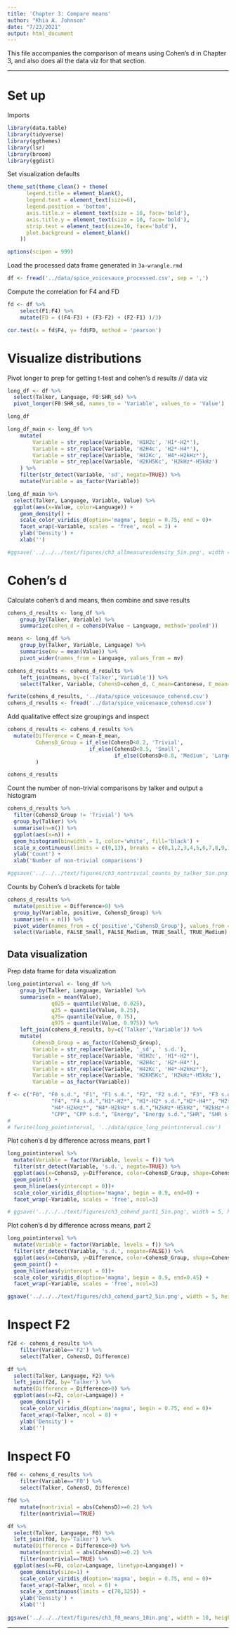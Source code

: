 ```yaml
---
title: 'Chapter 3: Compare means'
author: "Khia A. Johnson"
date: "7/23/2021"
output: html_document
---
```


This file accompanies the comparison of means using Cohen's d in Chapter 3, and also does all the data viz for that section.

---

# Set up

Imports
```r
library(data.table)
library(tidyverse)
library(ggthemes)
library(lsr)
library(broom)
library(ggdist)
```

Set visualization defaults
```r
theme_set(theme_clean() + theme(
      legend.title = element_blank(),
      legend.text = element_text(size=6),
      legend.position = 'bottom',
      axis.title.x = element_text(size = 10, face='bold'),
      axis.title.y = element_text(size = 10, face='bold'),
      strip.text = element_text(size=10, face='bold'),
      plot.background = element_blank()
    ))

options(scipen = 999)
```

Load the processed data frame generated in `3a-wrangle.rmd`
```r
df <- fread('../data/spice_voicesauce_processed.csv', sep = ',') 
```

Compute the correlation for F4 and FD
```r
fd <- df %>%
    select(F1:F4) %>%
    mutate(FD = ((F4-F3) + (F3-F2) + (F2-F1) )/3)

cor.test(x = fd$F4, y= fd$FD, method = 'pearson')
```

# Visualize distributions

Pivot longer to prep for getting t-test and cohen's d results // data viz
```r
long_df <- df %>%
  select(Talker, Language, F0:SHR_sd) %>%
  pivot_longer(F0:SHR_sd, names_to = 'Variable', values_to = 'Value')

long_df 
```

```r
long_df_main <- long_df %>%
    mutate(
        Variable = str_replace(Variable, 'H1H2c', 'H1*-H2*'),
        Variable = str_replace(Variable, 'H2H4c', 'H2*-H4*'),
        Variable = str_replace(Variable, 'H42Kc', 'H4*-H2kHz*'),
        Variable = str_replace(Variable, 'H2KH5Kc', 'H2kHz*-H5kHz')
    ) %>%
    filter(str_detect(Variable, 'sd', negate=TRUE)) %>%
    mutate(Variable = as_factor(Variable))
```


```r
long_df_main %>%
  select(Talker, Language, Variable, Value) %>%
  ggplot(aes(x=Value, color=Language)) +
    geom_density() +
    scale_color_viridis_d(option='magma', begin = 0.75, end = 0)+
    facet_wrap(~Variable, scales = 'free', ncol = 3) +
    ylab('Density') +
    xlab('')

#ggsave('../../../text/figures/ch3_allmeasuresdensity_5in.png', width = 5, height = 6.5)

```

# Cohen's d

Calculate cohen's d and means, then combine and save results

```r
cohens_d_results <- long_df %>%
    group_by(Talker, Variable) %>%
    summarize(cohen_d = cohensD(Value ~ Language, method='pooled'))

means <- long_df %>%
    group_by(Talker, Variable, Language) %>%
    summarise(mv = mean(Value)) %>%
    pivot_wider(names_from = Language, values_from = mv)

cohens_d_results <- cohens_d_results %>%
    left_join(means, by=c('Talker','Variable')) %>%
    select(Talker, Variable, CohensD=cohen_d, C_mean=Cantonese, E_mean=English) 

fwrite(cohens_d_results, '../data/spice_voicesauce_cohensd.csv')
cohens_d_results <- fread('../data/spice_voicesauce_cohensd.csv')
```

Add qualitative effect size groupings and inspect
```r
cohens_d_results <- cohens_d_results %>%
  mutate(Difference = C_mean-E_mean,
         CohensD_Group = if_else(CohensD<0.2, 'Trivial', 
                          if_else(CohensD<0.5, 'Small', 
                                  if_else(CohensD<0.8, 'Medium', 'Large')))
         ) 

cohens_d_results
```

Count the number of non-trivial comparisons by talker and output a histogram
```r
cohens_d_results %>%
  filter(CohensD_Group != 'Trivial') %>%
  group_by(Talker) %>%
  summarise(n=n()) %>%
  ggplot(aes(x=n)) +
  geom_histogram(binwidth = 1, color='white', fill='black') +
  scale_x_continuous(limits = c(0,13), breaks = c(0,1,2,3,4,5,6,7,8,9,10,11,12) ) +
  ylab('Count') +
  xlab('Number of non-trivial comparisons')

#ggsave('../../../text/figures/ch3_nontrivial_counts_by_talker_5in.png', width = 5, height = 2.5)
```

Counts by Cohen's d brackets for table
```r
cohens_d_results %>%
  mutate(positive = Difference>0) %>%
  group_by(Variable, positive, CohensD_Group) %>%
  summarise(n = n()) %>%
  pivot_wider(names_from = c('positive','CohensD_Group'), values_from = n) %>%
  select(Variable, FALSE_Small, FALSE_Medium, TRUE_Small, TRUE_Medium)
```

## Data visualization

Prep data frame for data visualization
```r
long_pointinterval <- long_df %>%
    group_by(Talker, Language, Variable) %>%
    summarise(m = mean(Value), 
              q025 = quantile(Value, 0.025), 
              q25 = quantile(Value, 0.25), 
              q75= quantile(Value, 0.75), 
              q975 = quantile(Value, 0.975)) %>%
    left_join(cohens_d_results, by=c('Talker','Variable')) %>%
    mutate(
        CohensD_Group = as_factor(CohensD_Group),
        Variable = str_replace(Variable, '_sd', ' s.d.'),
        Variable = str_replace(Variable, 'H1H2c', 'H1*-H2*'),
        Variable = str_replace(Variable, 'H2H4c', 'H2*-H4*'),
        Variable = str_replace(Variable, 'H42Kc', 'H4*-H2kHz*'),
        Variable = str_replace(Variable, 'H2KH5Kc', 'H2kHz*-H5kHz'),
        Variable = as_factor(Variable))

f <- c("F0", "F0 s.d.", "F1", "F1 s.d.", "F2", "F2 s.d.", "F3", "F3 s.d.",
              "F4", "F4 s.d.","H1*-H2*", "H1*-H2* s.d.","H2*-H4*", "H2*-H4* s.d.",
              "H4*-H2kHz*", "H4*-H2kHz* s.d.","H2kHz*-H5kHz", "H2kHz*-H5kHz s.d.",
              "CPP", "CPP s.d.", "Energy", "Energy s.d.","SHR", "SHR s.d.")
# 
# fwrite(long_pointinterval, '../data/spice_long_pointinterval.csv')
```

Plot cohen's d by difference across means, part 1
```r
long_pointinterval %>%
  mutate(Variable = factor(Variable, levels = f)) %>%
  filter(str_detect(Variable, 's.d.', negate=TRUE)) %>%
  ggplot(aes(x=CohensD, y=Difference, color=CohensD_Group, shape=CohensD_Group)) + 
  geom_point() +
  geom_hline(aes(yintercept = 0))+
  scale_color_viridis_d(option='magma', begin = 0.9, end=0) +
  facet_wrap(~Variable, scales = 'free', ncol=3)

# ggsave('../../../text/figures/ch3_cohend_part1_5in.png', width = 5, height = 6.5)
```

Plot cohen's d by difference across means, part 2
```r
long_pointinterval %>%
  mutate(Variable = factor(Variable, levels = f)) %>%
  filter(str_detect(Variable, 's.d.', negate=FALSE)) %>%
  ggplot(aes(x=CohensD, y=Difference, color=CohensD_Group, shape=CohensD_Group)) + 
  geom_point() +
  geom_hline(aes(yintercept = 0))+
  scale_color_viridis_d(option='magma', begin = 0.9, end=0.45) +
  facet_wrap(~Variable, scales = 'free', ncol=3)

ggsave('../../../text/figures/ch3_cohend_part2_5in.png', width = 5, height = 6.5)
```

# Inspect F2

```r
f2d <- cohens_d_results %>%
    filter(Variable=='F2') %>%
    select(Talker, CohensD, Difference)
```

```r
df %>%
  select(Talker, Language, F2) %>%
  left_join(f2d, by='Talker') %>%
  mutate(Difference = Difference>0) %>%
  ggplot(aes(x=F2, color=Language)) +
    geom_density() +
    scale_color_viridis_d(option='magma', begin = 0.75, end = 0)+
    facet_wrap(~Talker, ncol = 8) +
    ylab('Density') +
    xlab('')
```
# Inspect F0
```r
f0d <- cohens_d_results %>%
    filter(Variable=='F0') %>%
    select(Talker, CohensD, Difference)
```


```r
f0d %>%
    mutate(nontrivial = abs(CohensD)>=0.2) %>%
    filter(nontrivial==TRUE)
```



```r
df %>%
  select(Talker, Language, F0) %>%
  left_join(f0d, by='Talker') %>%
  mutate(Difference = Difference>0) %>%
    mutate(nontrivial = abs(CohensD)>=0.2) %>%
    filter(nontrivial==TRUE) %>%
  ggplot(aes(x=F0, color=Language, linetype=Language)) +
    geom_density(size=1) +
    scale_color_viridis_d(option='magma', begin = 0.75, end = 0)+
    facet_wrap(~Talker, ncol = 6) +
    scale_x_continuous(limits = c(70,325)) +
    ylab('Density') +
    xlab('')
    
ggsave('../../../text/figures/ch3_f0_means_10in.png', width = 10, height = 5.5)
```

---